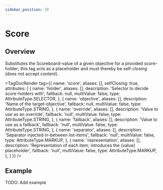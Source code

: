 ```yaml
---
sidebar_position: 10
---
```



# Score

## Overview

Substitutes the Scoreboard-value of a given objective for a provided score-holder; this tag
acts as a placeholder and must thereby be self-closing (does not accept content).

<TagDocRender tag={{
  name: 'score',
  aliases: [],
  selfClosing: true,
  attributes: [
    {
      name: 'holder',
      aliases: [],
      description: 'Selector to decide score-holders with',
      fallback: null,
      multiValue: false,
      type: AttributeType.SELECTOR,
    },
    {
      name: 'objective',
      aliases: [],
      description: 'Name of the target-objective',
      fallback: null,
      multiValue: false,
      type: AttributeType.STRING,
    },
    {
      name: 'override',
      aliases: [],
      description: 'Value to use as an override',
      fallback: 'null',
      multiValue: false,
      type: AttributeType.STRING,
    },
    {
      name: 'fallback',
      aliases: [],
      description: 'Value to use as a fallback',
      fallback: 'null',
      multiValue: false,
      type: AttributeType.STRING,
    },
    {
      name: 'separator',
      aliases: [],
      description: 'Separator injected in-between list-items',
      fallback: 'null',
      multiValue: false,
      type: AttributeType.MARKUP,
    },
    {
      name: 'representation',
      aliases: [],
      description: 'Representation of each item; introduces the {value} placeholder',
      fallback: 'null',
      multiValue: false,
      type: AttributeType.MARKUP,
    },
  ]
}} />

## Example

TODO: Add example